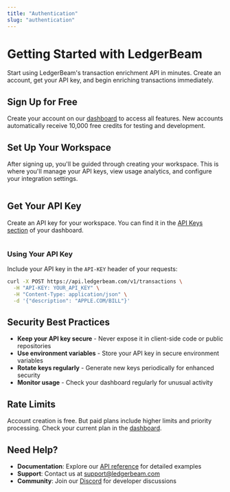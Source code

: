 ```yaml
---
title: "Authentication"
slug: "authentication"
---
```


# Getting Started with LedgerBeam

Start using LedgerBeam's transaction enrichment API in minutes. Create an account, get your API key, and begin enriching transactions immediately.

## Sign Up for Free

Create your account on our [dashboard](https://app.ledgerbeam.com) to access all features. New accounts automatically receive 10,000 free credits for testing and development.

## Set Up Your Workspace

After signing up, you'll be guided through creating your workspace. This is where you'll manage your API keys, view usage analytics, and configure your integration settings.

<Frame>
  <img
    src="/images/settings-api-key.png"
    style={{ borderRadius:"0.5rem" }}
    alt=""
    title=""
  />
</Frame>

## Get Your API Key

Create an API key for your workspace. You can find it in the [API Keys section](https://app.ledgerbeam.com/settings/developer) of your dashboard.

<Frame>
  <img
    src="/images/create-api-key.png"
    style={{ borderRadius:"0.5rem" }}
    alt=""
    title=""
  />
</Frame>

### Using Your API Key

Include your API key in the `API-KEY` header of your requests:

```bash
curl -X POST https://api.ledgerbeam.com/v1/transactions \
  -H "API-KEY: YOUR_API_KEY" \
  -H "Content-Type: application/json" \
  -d '{"description": "APPLE.COM/BILL"}'
```

## Security Best Practices

- **Keep your API key secure** - Never expose it in client-side code or public repositories
- **Use environment variables** - Store your API key in secure environment variables
- **Rotate keys regularly** - Generate new keys periodically for enhanced security
- **Monitor usage** - Check your dashboard regularly for unusual activity

## Rate Limits

Account creation is free. But paid plans include higher limits and priority processing. Check your current plan in the [dashboard](https://app.ledgerbeam.com/settings/billing).

## Need Help?

- **Documentation**: Explore our [API reference](./api) for detailed examples
- **Support**: Contact us at [support@ledgerbeam.com](mailto:support@ledgerbeam.com)
- **Community**: Join our [Discord](https://discord.gg/ledgerbeam) for developer discussions